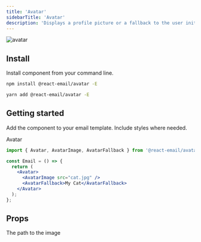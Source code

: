 ```yaml
---
title: 'Avatar'
sidebarTitle: 'Avatar'
description: 'Displays a profile picture or a fallback to the user initials.'
---
```



<img className="rounded-md" src="/docs/images/components/avatar.png" alt="avatar" />

## Install

Install component from your command line.

<CodeGroup>

```sh npm
npm install @react-email/avatar -E
```

```sh yarn
yarn add @react-email/avatar -E
```

</CodeGroup>

## Getting started

Add the component to your email template. Include styles where needed.

Avatar

```jsx
import { Avatar, AvatarImage, AvatarFallback } from '@react-email/avatar';

const Email = () => {
  return (
    <Avatar>
      <AvatarImage src="cat.jpg" />
      <AvatarFallback>My Cat</AvatarFallback>
    </Avatar>
  );
};
```

## Props

<ResponseField name="src" type="string">
  The path to the image
</ResponseField>

<Support />
